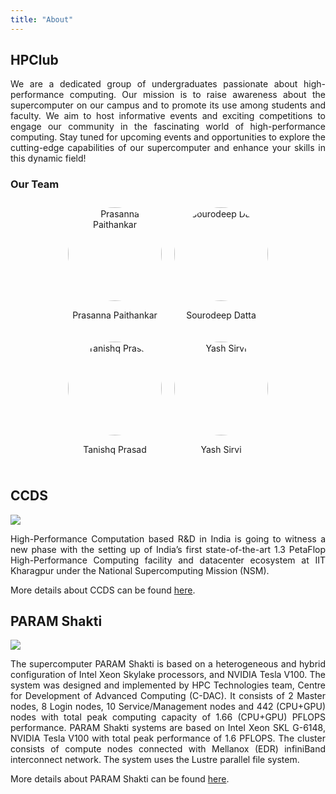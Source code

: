 ```yaml
---
title: "About"
---
```

<style>
    p {
        text-align: justify;
    }
</style>

## HPClub

We are a dedicated group of undergraduates passionate about high-performance computing. Our mission is to raise awareness about the supercomputer on our campus and to promote its use among students and faculty. We aim to host informative events and exciting competitions to engage our community in the fascinating world of high-performance computing. Stay tuned for upcoming events and opportunities to explore the cutting-edge capabilities of our supercomputer and enhance your skills in this dynamic field!

<!-- make a subheading with teh anem our team -->

### Our Team

```{=html}
<style>
.team-member {
    width: 150px;
    height: 150px;
    border-radius: 50%;
    display: block;
    margin: 0 auto;
}

.our-team {
    display: flex;
    flex-wrap: wrap;
    justify-content: center;
    text-align: center;
}

.our-team div {
    margin: 10px;
    display: flex;
    flex-direction: column;
    align-items: center;
    text-align: center;
}

</style>
<div class="our-team">
    <!-- <div>
        <img src="https://cse.iitkgp.ac.in/~soumya/soumya1.JPG" alt="Soumyajit Day" class="team-member">
        <p>Soumyajit Day</p>
    </div> -->
    <div>
        <img src="https://media.licdn.com/dms/image/D4D03AQG8jkb7P9DlYQ/profile-displayphoto-shrink_400_400/0/1713568672135?e=1728518400&v=beta&t=CGcwBKFr5r4fFzqNASnZUQOJSaPs_0vbZPoVbRPB3OY" alt="Prasanna Paithankar" class="team-member">
        <p>Prasanna Paithankar</p>
    </div>
    <div>
        <img src="https://media.licdn.com/dms/image/D5603AQG3jFOmLJ1QrQ/profile-displayphoto-shrink_200_200/0/1722783849420?e=1728518400&v=beta&t=RmGm62Tp9BKPg9Kg5V2yxPTDQzLVQPzGSOk-w8qgWGg" alt="Sourodeep Datta" class="team-member">
        <p>Sourodeep Datta</p>
    </div>
    <div>
        <img src="https://media.licdn.com/dms/image/D5603AQHB6ozQxDAVrQ/profile-displayphoto-shrink_400_400/0/1709645308411?e=1728518400&v=beta&t=_QVNTGP_iSv8Kp1pJKO3nCPOUTFben3zG8zQZme_iSk" alt="Tanishq Prasad" class="team-member">
        <p>Tanishq Prasad</p>
    </div>
    <div>
        <img src="https://media.licdn.com/dms/image/D5603AQFQAa9i_ES9bA/profile-displayphoto-shrink_400_400/0/1692697927134?e=1728518400&v=beta&t=jM6PrR3oD-qp9XmOjVcv-joLzU-U1U2aHGj6xyxVct0" alt="Yash Sirvi" class="team-member">
        <p>Yash Sirvi</p>
    </div>
    <!-- Add more team members as needed -->
</div>
```

## CCDS

![](http://www.ccds.iitkgp.ac.in/images/home.jpg)

High-Performance Computation based R&D in India is going to witness a new phase with the setting up of India's first state-of-the-art 1.3 PetaFlop High-Performance Computing facility and datacenter ecosystem at IIT Kharagpur under the National Supercomputing Mission (NSM). 

More details about CCDS can be found [here](http://www.ccds.iitkgp.ac.in/).

## PARAM Shakti
![](http://www.ccds.iitkgp.ac.in/images/image-01.jpg)

The supercomputer PARAM Shakti is based on a heterogeneous and hybrid configuration of Intel Xeon Skylake processors, and NVIDIA Tesla V100. The system was designed and implemented by HPC Technologies team, Centre for Development of Advanced Computing (C-DAC). It consists of 2 Master nodes, 8 Login nodes, 10 Service/Management nodes and 442 (CPU+GPU) nodes with total peak computing capacity of 1.66 (CPU+GPU) PFLOPS performance. PARAM Shakti systems are based on Intel Xeon SKL G-6148, NVIDIA Tesla V100 with total peak performance of 1.6 PFLOPS. The cluster consists of compute nodes connected with Mellanox (EDR) infiniBand interconnect network. The system uses the Lustre parallel file system. 

More details about PARAM Shakti can be found [here](http://www.hpc.iitkgp.ac.in/).
